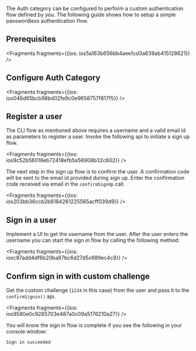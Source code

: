 The Auth category can be configured to perform a custom authentication flow defined by you. The following guide shows how to setup a simple passwordless authentication flow.

## Prerequisites




<Fragments fragments={{ios: ios5a163b656bb4aee1cd3a639ab415128621}} />

## Configure Auth Category




<Fragments fragments={{ios: ios046d65bcb98bd02fe9c0e9658757f817f5}} />

## Register a user

The CLI flow as mentioned above requires a username and a valid email id as parameters to register a user. Invoke the following api to initiate a sign up flow.




<Fragments fragments={{ios: ios9c52b56018eb72418efb5a56908b32c602}} />

The next step in the sign up flow is to confirm the user. A confirmation code will be sent to the email id provided during sign up. Enter the confirmation code received via email in the `confirmSignUp` call.




<Fragments fragments={{ios: ios203bb36ccb2b8184261225565acff039d9}} />

## Sign in a user

Implement a UI to get the username from the user. After the user enters the username you can start the sign in flow by calling the following method:




<Fragments fragments={{ios: iosc87add4df6b20ba87bc6d27d5c689ec4c9}} />

## Confirm sign in with custom challenge

Get the custom challenge (`1234` in this case) from the user and pass it to the `confirmSignin()` api. 




<Fragments fragments={{ios: ios9580e0c9285703e487a0c09a5176210a27}} />

You will know the sign in flow is complete if you see the following in your console window:

```console
Sign in succeeded
```
